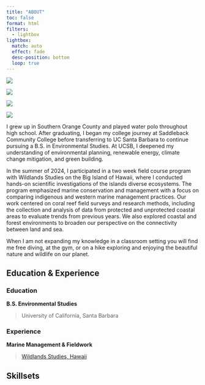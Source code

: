 ```yaml
---
title: "ABOUT"
toc: false
format: html
filters: 
  - lightbox
lightbox: 
  match: auto
  effect: fade
  desc-position: bottom
  loop: true
---
```


::: {layout="[[1, 1, 1, 1]]"} 

![](about-me/about-2.png){group="ME"
description="Me and a friend at a Los Angeles Rams football game, Fall 2023."}

![](about-me/about-1.jpg){group="ME"
description="Me diving off the coast of Hawaii, Summer 2024."}

![](about-me/about-4.png){group="ME"
description="Conducting coral reef field surveys, Summer 2024."}

![](about-me/about-3.jpg){group="ME"
description="Me hiking in Santa Barbara, Spring 2024."}

:::

I grew up in Southern Orange County and played water polo throughout high school. After graduating, I began my college journey at Saddleback Community College before transferring to UC Santa Barbara to continue pursuing a B.S. in Environmental Studies. At UCSB, I deepened my understanding of environmental planning, renewable energy, climate change mitigation, and green building. 

In the summer of 2024, I participated in a two week field course program with Wildlands Studies on the Big Island of Hawaii, where I conducted hands-on scientific investigations of the islands diverse ecosystems. The program emphasized marine conservation and management with a focus on comparing indigenous and western marine management practices. Our work centered on coral reef field surveys and research methods, including the collection and analysis of data from protected and unprotected coastal areas to evaluate trends from previous years. We also explored coastal and forest environments to broaden our perspective on the connectivity between land and sea. 

When I am not expanding my knowledge in a classroom setting you will find me free diving, at the gym, or on a hike exploring and enjoying the beautiful nature and wildlife on our planet. 

## Education & Experience 

### Education 

**B.S. Environmental Studies**

> University of California, Santa Barbara

### Experience

**Marine Management & Fieldwork**

> [Wildlands Studies, Hawaii](https://www.wildlandsstudies.com/hawaii)

## Skillsets 




